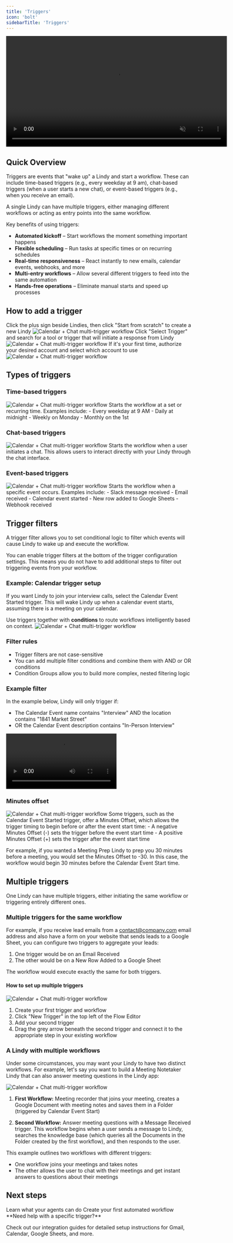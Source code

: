 ```yaml
---
title: 'Triggers'
icon: 'bolt'
sidebarTitle: 'Triggers'
---
```


<div style={{ display: 'flex', justifyContent: 'center', margin: '2rem 0' }}>
  <div className="video-card">
    <video
      src="https://lindy-docs-content.nyc3.digitaloceanspaces.com/Triggers.mp4"
      width="600"
      autoPlay
      muted
      loop
      playsInline
      style={{ display: 'block', width: '100%', borderRadius: '16px' }}
    />
  </div>
</div>

## Quick Overview

Triggers are events that "wake up" a Lindy and start a workflow. These can include time-based triggers (e.g., every weekday at 9 am), chat-based triggers (when a user starts a new chat), or event-based triggers (e.g., when you receive an email).

A single Lindy can have multiple triggers, either managing different workflows or acting as entry points into the same workflow.

Key benefits of using triggers:
- **Automated kickoff** – Start workflows the moment something important happens
- **Flexible scheduling** – Run tasks at specific times or on recurring schedules
- **Real-time responsiveness** – React instantly to new emails, calendar events, webhooks, and more
- **Multi-entry workflows** – Allow several different triggers to feed into the same automation
- **Hands-free operations** – Eliminate manual starts and speed up processes

## How to add a trigger

<Steps>
  <Step title="Create a new Lindy">
    Click the plus sign beside Lindies, then click "Start from scratch" to create a new Lindy
    <Frame>
  <img src="/lindy-brand-assets/Triggers_5.png" alt="Calendar + Chat multi-trigger workflow" />
</Frame>
  </Step>
  <Step title="Select your trigger">
    Click "Select Trigger" and search for a tool or trigger that will initiate a response from Lindy
<Frame>
  <img src="/lindy-brand-assets/Triggers_1.png" alt="Calendar + Chat multi-trigger workflow" />
</Frame>
  </Step>
  <Step title="Authorize your account">
    If it's your first time, authorize your desired account and select which account to use
<Frame>
  <img src="/lindy-brand-assets/Triggers_6.png" alt="Calendar + Chat multi-trigger workflow" />
</Frame>
  </Step>
</Steps>

## Types of triggers

### Time-based triggers
<Frame>
  <img src="/lindy-brand-assets/Triggers_3.png" alt="Calendar + Chat multi-trigger workflow" />
</Frame>
Starts the workflow at a set or recurring time. Examples include:
- Every weekday at 9 AM
- Daily at midnight
- Weekly on Monday
- Monthly on the 1st


### Chat-based triggers
<Frame>
  <img src="/lindy-brand-assets/Triggers_4.png" alt="Calendar + Chat multi-trigger workflow" />
</Frame>
Starts the workflow when a user initiates a chat. This allows users to interact directly with your Lindy through the chat interface.

### Event-based triggers
<Frame>
  <img src="/lindy-brand-assets/Triggers_16
  .png" alt="Calendar + Chat multi-trigger workflow" />
</Frame>
Starts the workflow when a specific event occurs. Examples include:
- Slack message received
- Email received
- Calendar event started
- New row added to Google Sheets
- Webhook received



## Trigger filters

A trigger filter allows you to set conditional logic to filter which events will cause Lindy to wake up and execute the workflow.

You can enable trigger filters at the bottom of the trigger configuration settings. This means you do not have to add additional steps to filter out triggering events from your workflow.


### Example: Calendar trigger setup
If you want Lindy to join your interview calls, select the Calendar Event Started trigger. This will wake Lindy up when a calendar event starts, assuming there is a meeting on your calendar.

<Tip>
  Use triggers together with <strong>conditions</strong> to route workflows intelligently based on context.
</Tip>


<Frame>
  <img src="/lindy-brand-assets/Triggers_8.png" alt="Calendar + Chat multi-trigger workflow" />
</Frame>

### Filter rules
- Trigger filters are not case-sensitive
- You can add multiple filter conditions and combine them with AND or OR conditions
- Condition Groups allow you to build more complex, nested filtering logic

### Example filter
In the example below, Lindy will only trigger if:
- The Calendar Event name contains "Interview" AND the location contains "1841 Market Street"
- OR the Calendar Event description contains "In-Person Interview"

<Frame>
  <video 
    controls 
    src="/lindy-brand-assets/Triggers_09.mp4"
    title="Using the dropdown to reference previous step data"
    style={{ width: '100%', borderRadius: '8px', border: '1px solid #e5e7eb' }}
  >
    Your browser does not support the video tag.
  </video>
</Frame>


### Minutes offset
<Frame>
  <img src="/lindy-brand-assets/Triggers_10.png" alt="Calendar + Chat multi-trigger workflow" />
</Frame>
Some triggers, such as the Calendar Event Started trigger, offer a Minutes Offset, which allows the trigger timing to begin before or after the event start time:
- A negative Minutes Offset (-) sets the trigger before the event start time
- A positive Minutes Offset (+) sets the trigger after the event start time

For example, if you wanted a Meeting Prep Lindy to prep you 30 minutes before a meeting, you would set the Minutes Offset to -30. In this case, the workflow would begin 30 minutes before the Calendar Event Start time.

## Multiple triggers

One Lindy can have multiple triggers, either initiating the same workflow or triggering entirely different ones.

### Multiple triggers for the same workflow

For example, if you receive lead emails from a contact@company.com email address and also have a form on your website that sends leads to a Google Sheet, you can configure two triggers to aggregate your leads:

1. One trigger would be on an Email Received
2. The other would be on a New Row Added to a Google Sheet

The workflow would execute exactly the same for both triggers.

#### How to set up multiple triggers

<Frame>
  <img src="/lindy-brand-assets/Triggers_13.png" alt="Calendar + Chat multi-trigger workflow" />
</Frame>

1. Create your first trigger and workflow
2. Click "New Trigger" in the top left of the Flow Editor
3. Add your second trigger
4. Drag the grey arrow beneath the second trigger and connect it to the appropriate step in your existing workflow

### A Lindy with multiple workflows

Under some circumstances, you may want your Lindy to have two distinct workflows. For example, let's say you want to build a Meeting Notetaker Lindy that can also answer meeting questions in the Lindy app:

<Frame>
  <img src="/lindy-brand-assets/Triggers_15.png" alt="Calendar + Chat multi-trigger workflow" />
</Frame>

1. **First Workflow:** Meeting recorder that joins your meeting, creates a Google Document with meeting notes and saves them in a Folder (triggered by Calendar Event Start)

2. **Second Workflow:** Answer meeting questions with a Message Received trigger. This workflow begins when a user sends a message to Lindy, searches the knowledge base (which queries all the Documents in the Folder created by the first workflow), and then responds to the user.

This example outlines two workflows with different triggers:
- One workflow joins your meetings and takes notes
- The other allows the user to chat with their meetings and get instant answers to questions about their meetings


## Next steps

<CardGroup cols={2}>
  <Card
    title="Understanding Actions"
    icon="play"
    href="/core-concepts/actions"
  >
    Learn what your agents can do
  </Card>
  <Card
    title="Building Your First Agent"
    icon="rocket"
    href="/getting-started/your-first-agent"
  >
    Create your first automated workflow
  </Card>
</CardGroup>

<Note>
  **Need help with a specific trigger?**
  
  Check out our integration guides for detailed setup instructions for Gmail, Calendar, Google Sheets, and more.
</Note> 